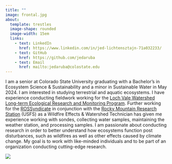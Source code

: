 ```yaml
---
title: ""
image: frontal.jpg
about: 
  template: trestles
  image-shape: rounded
  image-width: 15em
  links:
    - text: LinkedIn
      href: https://www.linkedin.com/in/jed-lichtensztajn-71a032233/
    - text: GitHub
      href: https://github.com/jedaruba
    - text: Email
      href: mailto:jedaruba@colostate.edu
---
```


I am a senior at Colorado State University graduating with a Bachelor's in Ecosystem Science & Sustainability and a minor in Sustainable Water in May 2024. I am interested in studying terrestrial and aquatic ecosystems. I have experience conducting fieldwork working for the [Loch Vale Watershed Long-term Ecological Research and Monitoring Program](https://www2.nrel.colostate.edu/projects/lvws/). Further working for the [ROSSyndicate](https://rossyndicate.com/) in conjunction with the [Rocky Mountain Research Station](https://www.fs.usda.gov/research/rmrs) (USFS) as a Wildfire Effects & Watershed Technician has given me experience working with sondes, collecting water samples, maintaining the weather station, and processing samples. I am passionate about conducting research in order to better understand how ecosystems function post disturbances, such as wildfires as well as other effects caused by climate change. My goal is to work with like-minded individuals and to be part of an organization conducting cutting-edge research.

![](gallery/LV15.jpg)
